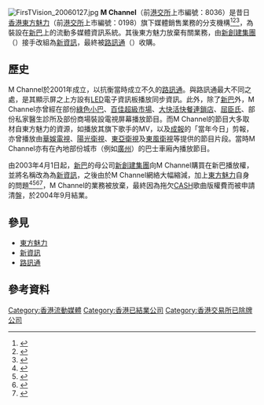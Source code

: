 [[File:FirsTVision_20060127.jpg|thumb]]
'''M Channel'''（前[[港交所|港交所]]上市編號：8036）是昔日[[香港|香港]][[東方魅力|東方魅力]]（前[[港交所|港交所]]上市編號：0198）旗下媒體銷售業務的分支機構<ref>{{cite web |title=可能提出之自願性有條件全面收購建議 |url=https://pdf.dfcfw.com/pdf/H2_AN201606290016267180_1.pdf |accessdate=2020-11-16}}</ref><ref>{{cite web |title=星美出版集團有限公司 |url=https://www1.hkexnews.hk/listedco/listconews/gem/2006/0220/gln20060220018_c.pdf |accessdate=2020-11-16}}</ref><ref>{{cite web |title=第9.14條的規定取消其上市地位 |url=https://www.hkex.com.hk/News/News-Release/2006/060809news?sc_lang=zh-HK |publisher=香港聯合交易所有限公司 |accessdate=2020-11-16}}</ref>，為裝設在[[新巴|新巴]]上的流動多媒體資訊系統。其後東方魅力放棄有關業務，由[[新創建集團|新創建集團]]（{{hkex2|0659}}）接手改組為[[新資訊|新資訊]]，最終被[[路訊通|路訊通]]（{{hkex2|0888}}）收購。

== 歷史 ==
M Channel於2001年成立，以抗衡當時成立不久的[[路訊通|路訊通]]。與路訊通最大不同之處，是其顯示屏之上方設有[[LED|LED]]電子資訊板播放同步資訊。此外，除了[[新巴|新巴]]外，M Channel亦曾經在部份[[專線小巴|綠色小巴]]、[[百佳|百佳超級市場]]、[[大快活|大快活快餐連鎖店]]、[[屈臣氏|屈臣氏]]、部份私家醫生診所及部份商場裝設電視屏幕播放節目。而M Channel的節目大多取材自東方魅力的資源，如播放其旗下歌手的MV，以及[[成報|成報]]的「當年今日」剪報，亦曾播放由[[華娛衛視|華娛電視]]、[[陽光衛視|陽光衛視]]、[[東亞衛視|東亞衛視]]及[[東風衛視|東風衛視]]等提供的節目片段。當時M Channel亦有在內地部份城市（例如[[廣州|廣州]]）的巴士車廂內播放節目。

由2003年4月1日起，[[新巴|新巴]]的母公司[[新創建集團|新創建集團]]向M Channel購買在新巴播放權，並將名稱改為為[[新資訊|新資訊]]，之後由於M Channel網絡大幅縮減，加上[[東方魅力|東方魅力]]自身的問題<ref>{{cite web |title=東方魅力集團有限公司 - 墊款 |url=http://pdf.dfcfw.com/pdf/H2_AN201512090011892986_01.pdf |accessdate=2020-11-16}}</ref><ref>{{cite web |title=東方魅力集團有限公司 - 公告 |url=https://www1.hkexnews.hk/listedco/listconews/sehk/2003/1016/ltn20031016096_c.pdf |publisher=香港交易所 |accessdate=2020-11-16}}</ref><ref name="mpfinance-2018-10-18">{{cite news |title=陳國強早已與星美大股東覃輝交手 |url=https://www.mpfinance.com/fin/daily2.php?node=1539804531316&issue=20181018 |accessdate=2020-11-16 |work=明報財經 |date=2018-10-18 |archiveurl=https://web.archive.org/web/20201116075619/https://www.mpfinance.com/fin/daily2.php?node=1539804531316&issue=20181018 |archivedate=2020-11-16 |deadurl=no }}</ref><ref>{{cite news |title=藝人投資失利慘痛事件簿 張學友成雷曼苦主身家大蒸發 |url=https://skypost.ulifestyle.com.hk/article/2623417/%E3%80%90%E6%9C%9F%E6%B2%B9%E8%B2%A0%E6%95%B8%E3%80%91%E8%97%9D%E4%BA%BA%E6%8A%95%E8%B3%87%E5%A4%B1%E5%88%A9%E6%85%98%E7%97%9B%E4%BA%8B%E4%BB%B6%E7%B0%BF%20%E5%BC%B5%E5%AD%B8%E5%8F%8B%E6%88%90%E9%9B%B7%E6%9B%BC%E8%8B%A6%E4%B8%BB%E8%BA%AB%E5%AE%B6%E5%A4%A7%E8%92%B8%E7%99%BC |accessdate=2020-11-16 |work=晴報 |date=2020-04-21 |archive-date=2021-05-12 |archive-url=https://web.archive.org/web/20210512052129/https://skypost.ulifestyle.com.hk/article/2623417/%E3%80%90%E6%9C%9F%E6%B2%B9%E8%B2%A0%E6%95%B8%E3%80%91%E8%97%9D%E4%BA%BA%E6%8A%95%E8%B3%87%E5%A4%B1%E5%88%A9%E6%85%98%E7%97%9B%E4%BA%8B%E4%BB%B6%E7%B0%BF%20%E5%BC%B5%E5%AD%B8%E5%8F%8B%E6%88%90%E9%9B%B7%E6%9B%BC%E8%8B%A6%E4%B8%BB%E8%BA%AB%E5%AE%B6%E5%A4%A7%E8%92%B8%E7%99%BC }}</ref>，M Channel的業務被放棄，最終因為拖欠[[香港作曲家及作詞家協會|CASH]]歌曲版權費而被申請清盤，於2004年9月結業。

== 參見 ==
*[[東方魅力|東方魅力]]
*[[新資訊|新資訊]]
*[[路訊通|路訊通]]

== 參考資料 ==
{{reflist|2}}

{{香港流動媒體}}
[[Category:香港流動媒體|Category:香港流動媒體]]
[[Category:香港已結業公司|Category:香港已結業公司]]
[[Category:香港交易所已除牌公司|Category:香港交易所已除牌公司]]